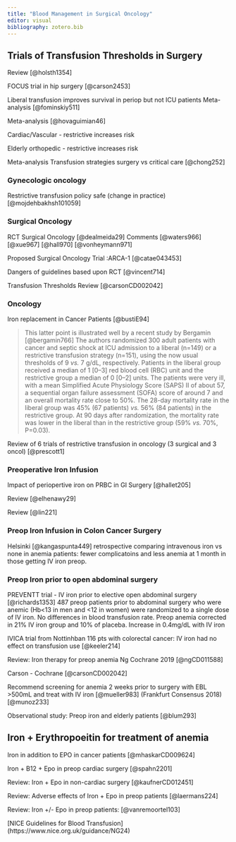 ```yaml
---
title: "Blood Management in Surgical Oncology"
editor: visual
bibliography: zotero.bib
---
```


## Trials of Transfusion Thresholds in Surgery

Review [@holsth1354]

FOCUS trial in hip surgery [@carson2453]

Liberal transfusion improves survival in periop but not ICU patients Meta-analysis [@fominskiy511]

Meta-analysis [@hovaguimian46]

Cardiac/Vascular - restrictive increases risk

Elderly orthopedic - restrictive increases risk

Meta-analysis Transfusion strategies surgery vs critical care [@chong252]

### Gynecologic oncology

Restrictive transfusion policy safe (change in practice) [@mojdehbakhsh101059]

### Surgical Oncology

RCT Surgical Oncology [@dealmeida29] Comments [@waters966] [@xue967] [@hall970] [@vonheymann971]

Proposed Surgical Oncology Trial :ARCA-1 [@catae043453]

Dangers of guidelines based upon RCT [@vincent714]

Transfusion Thresholds Review [@carsonCD002042]

### Oncology

Iron replacement in Cancer Patients [@bustiE94]

>This latter point is illustrated well by a recent study by Bergamin [@bergamin766] The authors randomized 300 adult patients with cancer and septic shock at ICU admission to a liberal (n=149) or a restrictive transfusion strategy (n=151), using the now usual thresholds of 9 *vs.* 7 g/dL, respectively. Patients in the liberal group received a median of 1 \[0--3\] red blood cell (RBC) unit and the restrictive group a median of 0
\[0--2\] units. The patients were very ill, with a mean Simplified Acute Physiology Score (SAPS) II of about 57, a sequential organ failure assessment (SOFA) score of around 7 and an overall mortality rate close to 50%. The 28-day mortality rate in the liberal group was 45% (67 patients) *vs.* 56% (84 patients) in the restrictive group. At 90 days after randomization, the mortality rate was lower in the liberal than in the restrictive group (59% *vs.* 70%, P=0.03).

Review of 6 trials of restrictive transfusion in oncology (3 surgical and 3 oncol) [@prescott1]

### Preoperative Iron Infusion

Impact of periopertive iron on PRBC in GI Surgery [@hallet205]

Review [@elhenawy29]

Review [@lin221]

### Preop Iron Infusion in Colon Cancer Surgery

Helsinki [@kangaspunta449] retrospective comparing intravenous iron vs none in anemia patients: fewer complicatoins and less anemia at 1 month in those getting IV iron preop.

### Preop Iron prior to open abdominal surgery

PREVENTT trial - IV iron prior to elective open abdominal surgery [@richards1353] 487 preop patients prior to abdominal surgery who were anemic (Hb\<13 in men and \<12 in women) were randomized to a single dose of IV iron. No differences in blood transfusion rate. Preop anemia corrected in 21% IV iron group and 10% of placeba. Increase in 0.4mg/dL with IV iron

IVICA trial from Nottinhban 116 pts with colorectal cancer: IV iron had no effect on transfusion use [@keeler214]

Review: Iron therapy for preop anemia Ng Cochrane 2019 [@ngCD011588]

Carson - Cochrane [@carsonCD002042]

Recommend screening for anemia 2 weeks prior to surgery with EBL \>500mL and treat with IV iron [@mueller983] (Frankfurt Consensus 2018) [@munoz233]

Observational study: Preop iron and elderly patients [@blum293]

## Iron + Erythropoeitin for treatment of anemia

Iron in addition to EPO in cancer patients [@mhaskarCD009624]

Iron + B12 + Epo in preop cardiac surgery [@spahn2201]

Review: Iron + Epo in non-cardiac surgery [@kaufnerCD012451]

Review: Adverse effects of Iron + Epo in preop patients [@laermans224]

Review: Iron +/- Epo in preop patients: [@vanremoortel103]

\[NICE Guidelines for Blood Transfusion\](https://www.nice.org.uk/guidance/NG24)
